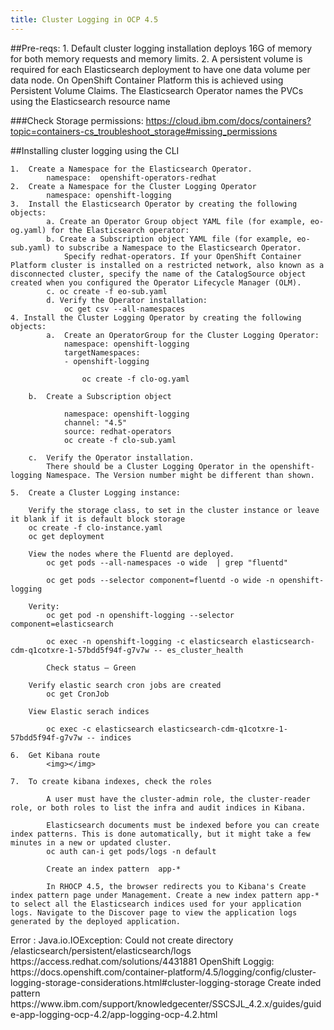 ```yaml
---
title: Cluster Logging in OCP 4.5
---
```



<PageDescription>
</PageDescription>

<Tabs>

<Tab label="Installing Cluster logging with EFK stack on OCP 4.5" open="true">
##Pre-reqs:
    1.	Default cluster logging installation deploys 16G of memory for both memory requests and memory limits.
    2.	A persistent volume is required for each Elasticsearch deployment to have one data volume per data node. On OpenShift Container Platform this is achieved using Persistent Volume Claims.
        The Elasticsearch Operator names the PVCs using the Elasticsearch resource name

###Check Storage permissions:
    https://cloud.ibm.com/docs/containers?topic=containers-cs_troubleshoot_storage#missing_permissions


##Installing cluster logging using the CLI

    1.	Create a Namespace for the Elasticsearch Operator.
            namespace:  openshift-operators-redhat
    2.	Create a Namespace for the Cluster Logging Operator
            namespace: openshift-logging
    3.	Install the Elasticsearch Operator by creating the following objects:
            a. Create an Operator Group object YAML file (for example, eo-og.yaml) for the Elasticsearch operator:
            b. Create a Subscription object YAML file (for example, eo-sub.yaml) to subscribe a Namespace to the Elasticsearch Operator.
                Specify redhat-operators. If your OpenShift Container Platform cluster is installed on a restricted network, also known as a disconnected cluster, specify the name of the CatalogSource object created when you configured the Operator Lifecycle Manager (OLM).
            c. oc create -f eo-sub.yaml
            d. Verify the Operator installation:
                oc get csv --all-namespaces
    4. Install the Cluster Logging Operator by creating the following objects:
            a.	Create an OperatorGroup for the Cluster Logging Operator:
                namespace: openshift-logging 
                targetNamespaces:
                - openshift-logging 

                    oc create -f clo-og.yaml

        b.	Create a Subscription object 

                namespace: openshift-logging
                channel: "4.5" 
                source: redhat-operators 
                oc create -f clo-sub.yaml

        c.	Verify the Operator installation.
            There should be a Cluster Logging Operator in the openshift-logging Namespace. The Version number might be different than shown.

    5.	Create a Cluster Logging instance:

        Verify the storage class, to set in the cluster instance or leave it blank if it is default block storage 
        oc create -f clo-instance.yaml
        oc get deployment

        View the nodes where the Fluentd are deployed.
            oc get pods --all-namespaces -o wide  | grep "fluentd"

            oc get pods --selector component=fluentd -o wide -n openshift-logging

        Verity:
            oc get pod -n openshift-logging --selector component=elasticsearch

            oc exec -n openshift-logging -c elasticsearch elasticsearch-cdm-q1cotxre-1-57bdd5f94f-g7v7w -- es_cluster_health

            Check status – Green

        Verify elastic search cron jobs are created
            oc get CronJob

        View Elastic serach indices

            oc exec -c elasticsearch elasticsearch-cdm-q1cotxre-1-57bdd5f94f-g7v7w -- indices

    6.	Get Kibana route    
            <img></img>

    7.	To create kibana indexes, check the roles

            A user must have the cluster-admin role, the cluster-reader role, or both roles to list the infra and audit indices in Kibana.

            Elasticsearch documents must be indexed before you can create index patterns. This is done automatically, but it might take a few minutes in a new or updated cluster.
            oc auth can-i get pods/logs -n default

            Create an index pattern  app-*

            In RHOCP 4.5, the browser redirects you to Kibana's Create index pattern page under Management. Create a new index pattern app-* to select all the Elasticsearch indices used for your application logs. Navigate to the Discover page to view the application logs generated by the deployed application.



</Tab>
<Tab label="Errors">
Error :
    Java.io.IOException: Could not create directory /elasticsearch/persistent/elasticsearch/logs
    https://access.redhat.com/solutions/4431881

</Tab>
<Tab label="References">
OpenShift Loggig:
https://docs.openshift.com/container-platform/4.5/logging/config/cluster-logging-storage-considerations.html#cluster-logging-storage
Create inded pattern
https://www.ibm.com/support/knowledgecenter/SSCSJL_4.2.x/guides/guide-app-logging-ocp-4.2/app-logging-ocp-4.2.html


</Tab>

</Tabs>

